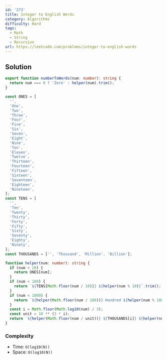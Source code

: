 ```yaml
---
id: '273'
title: Integer to English Words
category: Algorithms
difficulty: Hard
tags:
  - Math
  - String
  - Recursion
url: https://leetcode.com/problems/integer-to-english-words
---
```


## Solution

```typescript filename="solution.ts" copy
export function numberToWords(num: number): string {
  return num === 0 ? 'Zero' : helper(num).trim();
}

const ONES = [
  '',
  'One',
  'Two',
  'Three',
  'Four',
  'Five',
  'Six',
  'Seven',
  'Eight',
  'Nine',
  'Ten',
  'Eleven',
  'Twelve',
  'Thirteen',
  'Fourteen',
  'Fifteen',
  'Sixteen',
  'Seventeen',
  'Eighteen',
  'Nineteen',
];
const TENS = [
  '',
  'Ten',
  'Twenty',
  'Thirty',
  'Forty',
  'Fifty',
  'Sixty',
  'Seventy',
  'Eighty',
  'Ninety',
];
const THOUSANDS = ['', 'Thousand', 'Million', 'Billion'];

function helper(num: number): string {
  if (num < 20) {
    return ONES[num];
  }
  if (num < 100) {
    return `${TENS[Math.floor(num / 10)]} ${helper(num % 10)}`.trim();
  }
  if (num < 1000) {
    return `${helper(Math.floor(num / 100))} Hundred ${helper(num % 100)}`.trim();
  }
  const i = Math.floor(Math.log10(num) / 3);
  const unit = 10 ** (3 * i);
  return `${helper(Math.floor(num / unit))} ${THOUSANDS[i]} ${helper(num % unit)}`.trim();
}
```

### Complexity

- Time: `O(log10(N))`
- Space: `O(log10(N))`
